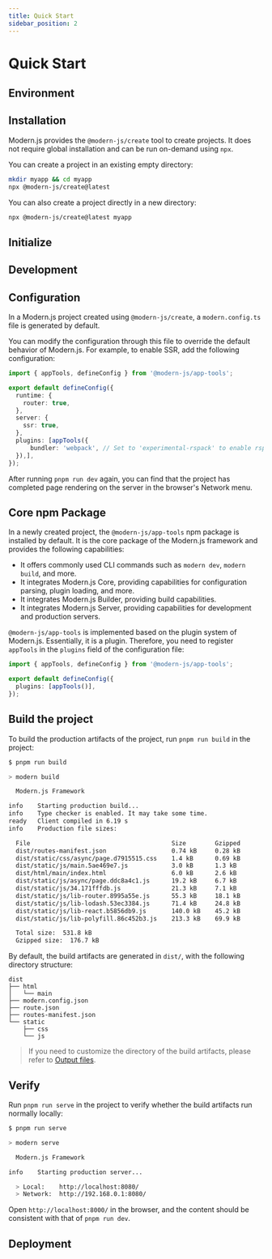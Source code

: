 ```yaml
---
title: Quick Start
sidebar_position: 2
---
```


# Quick Start

## Environment


<Prerequisites />

## Installation

Modern.js provides the `@modern-js/create` tool to create projects. It does not require global installation and can be run on-demand using `npx`.

You can create a project in an existing empty directory:

```bash
mkdir myapp && cd myapp
npx @modern-js/create@latest
```

You can also create a project directly in a new directory:

```bash
npx @modern-js/create@latest myapp
```

## Initialize


<InitApp />

## Development


<DebugApp />

## Configuration

In a Modern.js project created using `@modern-js/create`, a `modern.config.ts` file is generated by default.

You can modify the configuration through this file to override the default behavior of Modern.js. For example, to enable SSR, add the following configuration:

```ts
import { appTools, defineConfig } from '@modern-js/app-tools';

export default defineConfig({
  runtime: {
    router: true,
  },
  server: {
    ssr: true,
  },
  plugins: [appTools({
      bundler: 'webpack', // Set to 'experimental-rspack' to enable rspack ⚡️🦀
  }),],
});
```

After running `pnpm run dev` again, you can find that the project has completed page rendering on the server in the browser's Network menu.

## Core npm Package

In a newly created project, the `@modern-js/app-tools` npm package is installed by default. It is the core package of the Modern.js framework and provides the following capabilities:

- It offers commonly used CLI commands such as `modern dev`, `modern build`, and more.
- It integrates Modern.js Core, providing capabilities for configuration parsing, plugin loading, and more.
- It integrates Modern.js Builder, providing build capabilities.
- It integrates Modern.js Server, providing capabilities for development and production servers.

`@modern-js/app-tools` is implemented based on the plugin system of Modern.js. Essentially, it is a plugin. Therefore, you need to register `appTools` in the `plugins` field of the configuration file:

```ts title="modern.config.ts"
import { appTools, defineConfig } from '@modern-js/app-tools';

export default defineConfig({
  plugins: [appTools()],
});
```

## Build the project

To build the production artifacts of the project, run `pnpm run build` in the project:

```bash
$ pnpm run build

> modern build

  Modern.js Framework

info    Starting production build...
info    Type checker is enabled. It may take some time.
ready   Client compiled in 6.19 s
info    Production file sizes:

  File                                       Size        Gzipped
  dist/routes-manifest.json                  0.74 kB     0.28 kB
  dist/static/css/async/page.d7915515.css    1.4 kB      0.69 kB
  dist/static/js/main.5ae469e7.js            3.0 kB      1.3 kB
  dist/html/main/index.html                  6.0 kB      2.6 kB
  dist/static/js/async/page.ddc8a4c1.js      19.2 kB     6.7 kB
  dist/static/js/34.171fffdb.js              21.3 kB     7.1 kB
  dist/static/js/lib-router.8995a55e.js      55.3 kB     18.1 kB
  dist/static/js/lib-lodash.53ec3384.js      71.4 kB     24.8 kB
  dist/static/js/lib-react.b5856db9.js       140.0 kB    45.2 kB
  dist/static/js/lib-polyfill.86c452b3.js    213.3 kB    69.9 kB

  Total size:  531.8 kB
  Gzipped size:  176.7 kB
```

By default, the build artifacts are generated in `dist/`, with the following directory structure:

```
dist
├── html
│   └── main
├── modern.config.json
├── route.json
├── routes-manifest.json
└── static
    ├── css
    └── js
```

> If you need to customize the directory of the build artifacts, please refer to [Output files](/guides/basic-features/output-files).

## Verify

Run `pnpm run serve` in the project to verify whether the build artifacts run normally locally:

```bash
$ pnpm run serve

> modern serve

  Modern.js Framework

info    Starting production server...

  > Local:    http://localhost:8080/
  > Network:  http://192.168.0.1:8080/
```

Open `http://localhost:8000/` in the browser, and the content should be consistent with that of `pnpm run dev`.

## Deployment


<Deploy />
